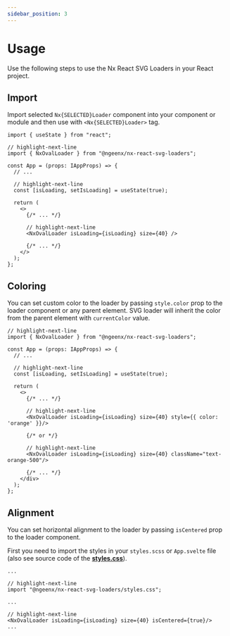 ```yaml
---
sidebar_position: 3
---
```


# Usage

Use the following steps to use the Nx React SVG Loaders in your React project.

## Import

Import selected `Nx{SELECTED}Loader` component into your component or module and then use with `<Nx{SELECTED}Loader>` tag.

```tsx title="app.tsx"
import { useState } from "react";

// highlight-next-line
import { NxOvalLoader } from "@ngeenx/nx-react-svg-loaders";

const App = (props: IAppProps) => {
  // ...

  // highlight-next-line
  const [isLoading, setIsLoading] = useState(true);

  return (
    <>
      {/* ... */}

      // highlight-next-line
      <NxOvalLoader isLoading={isLoading} size={40} />

      {/* ... */}
    </>
  );
};
```

## Coloring

You can set custom color to the loader by passing `style.color` prop to the loader component or any parent element.
SVG loader will inherit the color from the parent element with `currentColor` value.

```tsx title="app.tsx"
// highlight-next-line
import { NxOvalLoader } from "@ngeenx/nx-react-svg-loaders";

const App = (props: IAppProps) => {
  // ...

  // highlight-next-line
  const [isLoading, setIsLoading] = useState(true);

  return (
    <>
      {/* ... */}

      // highlight-next-line
      <NxOvalLoader isLoading={isLoading} size={40} style={{ color: 'orange' }}/>

      {/* or */}

      // highlight-next-line
      <NxOvalLoader isLoading={isLoading} size={40} className="text-orange-500"/>

      {/* ... */}
    </div>
  );
};
```

## Alignment

You can set horizontal alignment to the loader by passing `isCentered` prop to the loader component.

First you need to import the styles in your `styles.scss` or `App.svelte` file (also see source code of the **[styles.css](https://github.com/ngeenx/nx-svg-loaders/blob/main/libs/utils/nx-svg-shared-utils/src/styles/base-loader.component.scss)**).

```tsx title="App.tsx"
...

// highlight-next-line
import "@ngeenx/nx-react-svg-loaders/styles.css";

...

// highlight-next-line
<NxOvalLoader isLoading={isLoading} size={40} isCentered={true}/>
...
```

